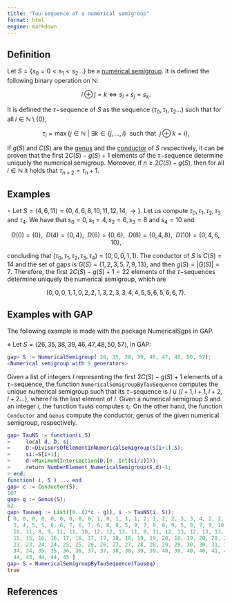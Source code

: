 ```yaml
---
title: "Tau-sequence of a numerical semigroup"
format: html
engine: markdown
---
```


<!-- [Bra13] Bras-Amor\'{o}s, M., Numerical semigroups and codes, in Algebraic geometry modeling in information theory, World Sci. Publ., Hackensack, NJ, Ser. Coding Theory Cryptol., 8 (2013), 167--218. -->

## Definition

Let $S = \{s_0 = 0 < s_1 < s_2 \ldots\}$ be a [numerical semigroup](../Basic-concepts/Numerical-semigroup.qmd). It is defined the following binary operation on $\mathbb{N}$:

$$
i \oplus j = k \Longleftrightarrow s_i + s_j = s_k.
$$

It is defined the $\tau-$sequence of $S$ as the sequence $(\tau_0, \tau_1, \tau_2 \ldots)$ such that for all $i \in \mathbb{N} \setminus \{0\}$,

$$
\tau_i = \max \{j \in \mathbb{N} ~ | ~ \exists k \in \{j, \ldots, i\} ~ \text{ such that } ~ j \oplus k = i\},
$$

If $g(S)$ and $C(S)$ are the [genus](Genus.qmd) and the [conductor](Conductor.qmd) of $S$ respectively, it can be proven that the first $2C(S) - g(S) + 1$ elements of the $\tau-$sequence determine uniquely the numerical semigroup. Moreover, if $n \ge 2C(S) - g(S)$, then for all $i \in \mathbb{N}$ it holds that $\tau_{n + 2} = \tau_n + 1$.

## Examples

$\circ$ Let $S = \langle 4, 6, 11 \rangle = \{ 0, 4, 6, 8, 10, 11, 12, 14, \rightarrow \}$. Let us compute $\tau_0, \tau_1, \tau_2, \tau_3$ and $\tau_4$. We have that $s_0 = 0, s_1 = 4, s_2 = 6, s_3 = 8$ and $s_4 = 10$ and

$$
D(0) = \{0\}, ~~ D(4) = \{0, 4\}, ~~ D(6) = \{0, 6\}, ~~ D(8) = \{0, 4, 8\}, ~~ D(10) = \{0, 4, 6, 10\},
$$

concluding that $(\tau_0, \tau_1, \tau_2, \tau_3, \tau_4) = (0, 0, 0, 1, 1)$. The conductor of $S$ is $C(S) = 14$ and the set of gaps is $G(S) = \{1, 2, 3, 5, 7, 9, 13\}$, and then $g(S) = |G(S)| = 7$. Therefore, the first $2C(S) - g(S)+1 = 22$ elements of the $\tau-$sequences determine uniquely the numerical semigroup, which are

$$
(0, 0, 0, 1, 1, 0, 2, 2, 1, 3, 2, 3, 3, 4, 4, 5, 5, 6, 5, 6, 6, 7  ).
$$

## Examples with GAP

The following example is made with the package NumericalSgps in GAP.

$\diamond$ Let $S = \langle 26, 35, 38, 39, 46, 47, 48, 50, 57 \rangle$, in GAP:

``` gap
gap> S := NumericalSemigroup( 26, 35, 38, 39, 46, 47, 48, 50, 57);
<Numerical semigroup with 9 generators>
```

Given a list of integers $I$ representing the first $2C(S) - g(S)+1$ elements of a $\tau-$sequence, the function `NumericalSemigroupByTauSequence` computes the unique numerical semigroup such that its $\tau-$sequence is $I \cup \{l+1, l+1, l+2, l+2 \ldots\}$, where $l$ is the last element of $I$. Given a numerical semigroup $S$ and an integer $i$, the function `TauNS` computes $\tau_i$. On the other hand, the function `Conductor` and `Genus` compute the conductor, genus of the given numerical semigroup, respectively.

``` gap
gap> TauNS := function(i,S)
>     local d, D, si;
>     D:=DivisorsOfElementInNumericalSemigroup(S[i+1],S);
>     si:=S[i+1];
>     d:=Maximum(Intersection(D,[0..Int(si/2)]));
>     return NumberElement_NumericalSemigroup(S,d)-1;
> end;
function( i, S ) ... end
gap> c := Conductor(S);
107
gap> g := Genus(S);
62
gap> Tauseq := List([0..(2*c - g)], i -> TauNS(i, S));
[ 0, 0, 0, 0, 0, 0, 0, 0, 0, 1, 0, 1, 1, 1, 2, 1, 2, 2, 3, 3, 4, 2, 2, 2, 3, 4, 4, 4, 3, 4,
  3, 4, 5, 5, 6, 6, 7, 6, 7, 6, 8, 8, 5, 9, 7, 8, 6, 9, 5, 8, 7, 9, 10, 8, 9, 9, 10, 6, 8,
  10, 11, 8, 9, 11, 11, 10, 12, 12, 13, 11, 8, 11, 12, 13, 12, 13, 13, 13, 14, 13, 14, 14,
  15, 15, 16, 16, 17, 16, 17, 17, 18, 18, 19, 19, 20, 18, 19, 20, 20, 20, 21, 21, 22, 22,
  23, 23, 24, 24, 25, 25, 26, 26, 27, 27, 28, 28, 29, 29, 30, 30, 31, 31, 32, 32, 33, 33,
  34, 34, 35, 35, 36, 36, 37, 37, 38, 38, 39, 39, 40, 39, 40, 40, 41, 41, 42, 42, 43, 43,
  44, 43, 44, 44, 45 ]
gap> S = NumericalSemigroupByTauSequence(Tauseq);
true
```

## References

